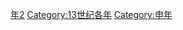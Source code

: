 {{Catnav|頁面分類|历史|歷史時代|年|13世纪各年}}

{{catmore}}
{{Commons category|1212}}

[[Category:1210年代|年2]]
[[Category:13世纪各年|Category:13世纪各年]]
[[Category:申年|Category:申年]]